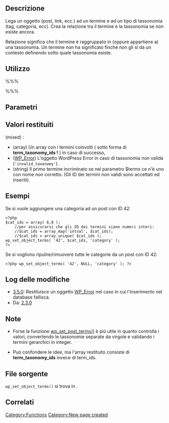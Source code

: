 {{Languages|
{{en|Function Reference/wp set object terms}}
{{it|Riferimento_funzioni/wp set object terms}}
{{ja|Function Reference/wp set object terms}}
}}
== Descrizione ==

Lega un oggetto (post, link, ecc.) ad un termine e ad un tipo di tassonomia (tag, categoria, ecc). Crea la relazione tra il termine e la tassonomia se non esiste ancora.

Relazione significa che il termine è raggruppato in (oppure appartiene a) una tassonomia. Un termine non ha significato finché non gli si da un contesto definendo sotto quale tassonomia esiste.

== Utilizzo ==

%%% <?php wp_set_object_terms( $object_id, $terms, $taxonomy, $append ); ?> %%%

== Parametri ==

{{it:Parameter|$object_id|int|L'oggetto da relazionare, ad esempio l'ID del post.}}
{{it:Parameter|$terms|array/int/string|Lo slug o l'ID del termine (come ID delle categorie o dei tag), rimpiazzerà tutti i termini correlati esistenti in questa tassonomia. Per ripulire o rimuovere tutti i termini da un oggetto, passare una stringa vuota oppure NULL. I numeri interi sono interpretati come ID dei tag. '''Attenzione:''' alcune funzioni possono restituire gli ID dei termini come stringhe che saranno interpretate come slug composti da caratteri numerici! }}
{{it:Parameter|$taxonomy|array/string|Il contesto in cui relazionare il termine all'oggetto. Può essere category, post_tag o il nome di un'altra tassonomia.}}
{{it:Parameter|$append|boolean|Se true, i tag verranno aggiunti all'oggetto. Se false, i tag rimpiazzeranno quelli esistenti.|richiesto|false}}

== Valori restituiti ==

; (mixed) :

* (array) Un array con i termini coinvolti ( sotto forma di '''term_taxonomy_ids !''' ) in caso di successo,
* ([[it:Riferimento_classi/WP_Error|WP_Error]]) L'oggetto WordPress Error in caso di tassonomia non valida (<tt>'invalid_taxonomy'</tt>).
* (string) Il primo termine incriminato se nel parametro $terms ce n'è uno con nome non corretto. (Gli ID dei termini non validi sono accettati ed inseriti).

== Esempi == 

Se si vuole aggiungere una categoria ad un post con ID 42:

<pre>
<?php
$cat_ids = array( 6,8 );
    //per assicurarsi che gli ID dei termini siano numeri interi:
    //$cat_ids = array_map('intval', $cat_ids);
    //$cat_ids = array_unique( $cat_ids );
wp_set_object_terms( '42', $cat_ids, 'category' );
?>
</pre>

Se si vogliono ripulire/rimuovere tutte le categorie da un post con ID 42:

<pre>
<?php wp_set_object_terms( '42', NULL, 'category' ); ?>
</pre>

== Log delle modifiche ==
* [[Version_3.5|3.5.0]]: Restituisce un oggetto [[it:Riferimento_classi/WP_Error|WP_Error]] nel caso in cui l'inserimento nel database fallisca.
* Da: [[Version 2.3|2.3.0]]

== Note ==
*Forse la funzione [[it:Riferimento_funzioni/wp_set_post_terms|wp_set_post_terms()]] è più utile in quanto controlla i valori, convertendo le tassonomie separate da virgole e validando i termini gerarchici in integer.

*Può confondere le idee, ma l'array restituito consiste di '''term_taxonomy_ids''' invece di term_ids.

== File sorgente ==

<tt>wp_set_object_terms()</tt> si trova in {{Trac|wp-includes/taxonomy.php}}.

== Correlati ==

{{Term Tags}}

{{it:Tag Footer}}

[[Category:Functions]]
[[Category:New page created]]